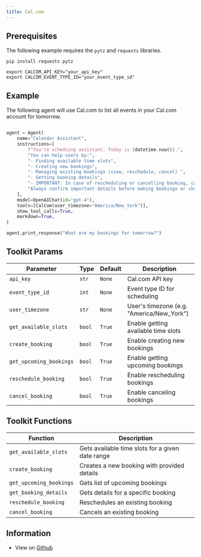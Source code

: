 ```yaml
---
title: Cal.com
---
```


## Prerequisites

The following example requires the `pytz` and `requests` libraries.

```shell
pip install requests pytz
```

```shell
export CALCOM_API_KEY="your_api_key"
export CALCOM_EVENT_TYPE_ID="your_event_type_id"
```

## Example

The following agent will use Cal.com to list all events in your Cal.com account for tomorrow.

```python cookbook/tools/calcom_tools.py

agent = Agent(
    name="Calendar Assistant",
    instructions=[
        f"You're scheduing assistant. Today is {datetime.now()}.",
        "You can help users by:",
        "- Finding available time slots",
        "- Creating new bookings",
        "- Managing existing bookings (view, reschedule, cancel) ",
        "- Getting booking details",
        "- IMPORTANT: In case of rescheduling or cancelling booking, call the get_upcoming_bookings function to get the booking uid. check available slots before making a booking for given time",
        "Always confirm important details before making bookings or changes.",
    ],
    model=OpenAIChat(id="gpt-4"),
    tools=[CalCom(user_timezone="America/New_York")],
    show_tool_calls=True,
    markdown=True,
)

agent.print_response("What are my bookings for tomorrow?")
```

## Toolkit Params
| Parameter | Type | Default | Description |
|-----------|------|---------|-------------|
| `api_key` | `str` | `None` | Cal.com API key |
| `event_type_id` | `int` | `None` | Event type ID for scheduling |
| `user_timezone` | `str` | `None` | User's timezone (e.g. "America/New_York") |
| `get_available_slots` | `bool` | `True` | Enable getting available time slots |
| `create_booking` | `bool` | `True` | Enable creating new bookings |
| `get_upcoming_bookings` | `bool` | `True` | Enable getting upcoming bookings |
| `reschedule_booking` | `bool` | `True` | Enable rescheduling bookings |
| `cancel_booking` | `bool` | `True` | Enable canceling bookings |

## Toolkit Functions

| Function | Description |
|----------|-------------|
| `get_available_slots` | Gets available time slots for a given date range |
| `create_booking` | Creates a new booking with provided details |
| `get_upcoming_bookings` | Gets list of upcoming bookings |
| `get_booking_details` | Gets details for a specific booking |
| `reschedule_booking` | Reschedules an existing booking |
| `cancel_booking` | Cancels an existing booking |


## Information

- View on [Github](https://github.com/agno-agi/phidata/blob/main/phi/tools/calcom.py)
